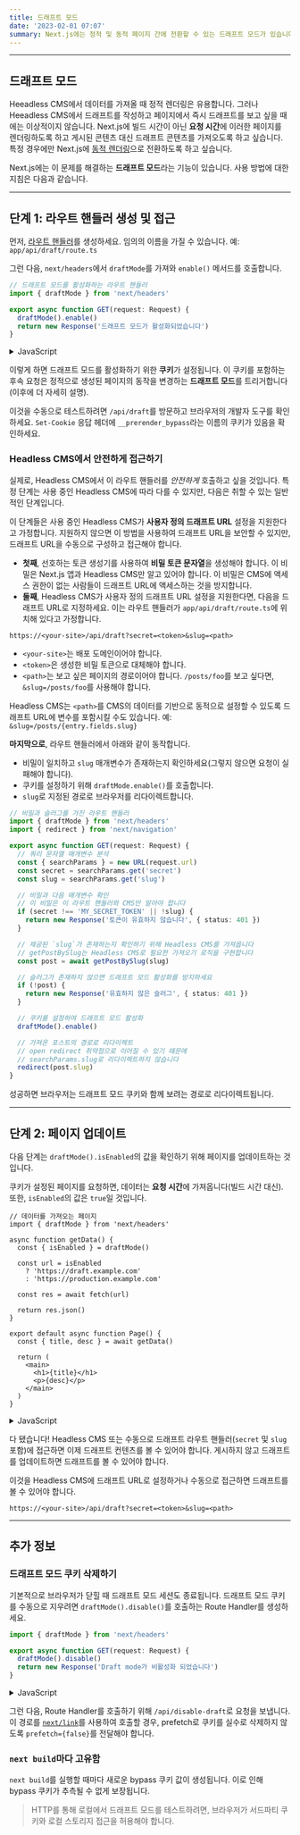 ```yaml
---
title: 드래프트 모드
date: '2023-02-01 07:07'
summary: Next.js에는 정적 및 동적 페이지 간에 전환할 수 있는 드래프트 모드가 있습니다. 여기에서 앱 라우터와 함께 작동하는 방식을 알아볼 수 있습니다.
---
```


<TOCInline toc={props.toc} asDisclosure />

---

## 드래프트 모드
Heeadless CMS에서 데이터를 가져올 때 정적 렌더링은 유용합니다. 그러나 Heeadless CMS에서 드래프트를 작성하고 페이지에서 즉시 드래프트를 보고 싶을 때에는 이상적이지 않습니다. Next.js에 빌드 시간이 아닌 **요청 시간**에 이러한 페이지를 렌더링하도록 하고 게시된 콘텐츠 대신 드래프트 콘텐츠를 가져오도록 하고 싶습니다. 특정 경우에만 Next.js에 [동적 렌더링](/docs/nextjs/rendering/server-components#동적-렌더링)으로 전환하도록 하고 싶습니다.

Next.js에는 이 문제를 해결하는 **드래프트 모드**라는 기능이 있습니다. 사용 방법에 대한 지침은 다음과 같습니다.

---

## 단계 1: 라우트 핸들러 생성 및 접근

먼저, [라우트 핸들러](/docs/nextjs/routing/route-handlers)를 생성하세요. 임의의 이름을 가질 수 있습니다. 예: `app/api/draft/route.ts`

그런 다음, `next/headers`에서 `draftMode`를 가져와 `enable()` 메서드를 호출합니다.

```ts:app/api/draft/route.ts
// 드래프트 모드를 활성화하는 라우트 핸들러
import { draftMode } from 'next/headers'

export async function GET(request: Request) {
  draftMode().enable()
  return new Response('드래프트 모드가 활성화되었습니다')
}
```

<details>
    <summary>JavaScript</summary>

```js:app/api/draft/route.js
// 드래프트 모드를 활성화하는 라우트 핸들러
import { draftMode } from 'next/headers'

export async function GET(request) {
  draftMode().enable()
  return new Response('드래프트 모드가 활성화되었습니다')
}
```
</details>

이렇게 하면 드래프트 모드를 활성화하기 위한 **쿠키**가 설정됩니다. 이 쿠키를 포함하는 후속 요청은 정적으로 생성된 페이지의 동작을 변경하는 **드래프트 모드**를 트리거합니다(이후에 더 자세히 설명).

이것을 수동으로 테스트하려면 `/api/draft`를 방문하고 브라우저의 개발자 도구를 확인하세요. `Set-Cookie` 응답 헤더에 `__prerender_bypass`라는 이름의 쿠키가 있음을 확인하세요.


### Headless CMS에서 안전하게 접근하기

실제로, Headless CMS에서 이 라우트 핸들러를 _안전하게_ 호출하고 싶을 것입니다. 특정 단계는 사용 중인 Headless CMS에 따라 다를 수 있지만, 다음은 취할 수 있는 일반적인 단계입니다.

이 단계들은 사용 중인 Headless CMS가 **사용자 정의 드래프트 URL** 설정을 지원한다고 가정합니다. 지원하지 않으면 이 방법을 사용하여 드래프트 URL을 보안할 수 있지만, 드래프트 URL을 수동으로 구성하고 접근해야 합니다.

- **첫째**, 선호하는 토큰 생성기를 사용하여 **비밀 토큰 문자열**을 생성해야 합니다. 이 비밀은 Next.js 앱과 Headless CMS만 알고 있어야 합니다. 이 비밀은 CMS에 액세스 권한이 없는 사람들이 드래프트 URL에 액세스하는 것을 방지합니다.
- **둘째**, Headless CMS가 사용자 정의 드래프트 URL 설정을 지원한다면, 다음을 드래프트 URL로 지정하세요. 이는 라우트 핸들러가 `app/api/draft/route.ts`에 위치해 있다고 가정합니다.

```bash:터미널
https://<your-site>/api/draft?secret=<token>&slug=<path>
```

- `<your-site>`는 배포 도메인이어야 합니다.
- `<token>`은 생성한 비밀 토큰으로 대체해야 합니다.
- `<path>`는 보고 싶은 페이지의 경로이어야 합니다. `/posts/foo`를 보고 싶다면, `&slug=/posts/foo`를 사용해야 합니다.

Headless CMS는 `<path>`를 CMS의 데이터를 기반으로 동적으로 설정할 수 있도록 드래프트 URL에 변수를 포함시킬 수도 있습니다. 예: `&slug=/posts/{entry.fields.slug}`

**마지막으로**, 라우트 핸들러에서 아래와 같이 동작합니다.

- 비밀이 일치하고 `slug` 매개변수가 존재하는지 확인하세요(그렇지 않으면 요청이 실패해야 합니다).
- 쿠키를 설정하기 위해 `draftMode.enable()`를 호출합니다.
- `slug`로 지정된 경로로 브라우저를 리다이렉트합니다.

```ts
// 비밀과 슬러그를 가진 라우트 핸들러
import { draftMode } from 'next/headers'
import { redirect } from 'next/navigation'

export async function GET(request: Request) {
  // 쿼리 문자열 매개변수 분석
  const { searchParams } = new URL(request.url)
  const secret = searchParams.get('secret')
  const slug = searchParams.get('slug')

  // 비밀과 다음 매개변수 확인
  // 이 비밀은 이 라우트 핸들러와 CMS만 알아야 합니다
  if (secret !== 'MY_SECRET_TOKEN' || !slug) {
    return new Response('토큰이 유효하지 않습니다', { status: 401 })
  }

  // 제공된 `slug`가 존재하는지 확인하기 위해 Headless CMS를 가져옵니다
  // getPostBySlug는 Headless CMS로 필요한 가져오기 로직을 구현합니다
  const post = await getPostBySlug(slug)

  // 슬러그가 존재하지 않으면 드래프트 모드 활성화를 방지하세요
  if (!post) {
    return new Response('유효하지 않은 슬러그', { status: 401 })
  }

  // 쿠키를 설정하여 드래프트 모드 활성화
  draftMode().enable()

  // 가져온 포스트의 경로로 리다이렉트
  // open redirect 취약점으로 이어질 수 있기 때문에 
  // searchParams.slug로 리다이렉트하지 않습니다
  redirect(post.slug)
}
```

성공하면 브라우저는 드래프트 모드 쿠키와 함께 보려는 경로로 리다이렉트됩니다.


---

## 단계 2: 페이지 업데이트

다음 단계는 `draftMode().isEnabled`의 값을 확인하기 위해 페이지를 업데이트하는 것입니다.

쿠키가 설정된 페이지를 요청하면, 데이터는 **요청 시간**에 가져옵니다(빌드 시간 대신).
또한, `isEnabled`의 값은 `true`일 것입니다.

```tsx:app/page.tsx
// 데이터를 가져오는 페이지
import { draftMode } from 'next/headers'

async function getData() {
  const { isEnabled } = draftMode()

  const url = isEnabled
    ? 'https://draft.example.com'
    : 'https://production.example.com'

  const res = await fetch(url)

  return res.json()
}

export default async function Page() {
  const { title, desc } = await getData()

  return (
    <main>
      <h1>{title}</h1>
      <p>{desc}</p>
    </main>
  )
}
```

<details>
    <summary>JavaScript</summary>

```jsx:app/page.js
// 데이터를 가져오는 페이지
import { draftMode } from 'next/headers'

async function getData() {
  const { isEnabled } = draftMode()

  const url = isEnabled
    ? 'https://draft.example.com'
    : 'https://production.example.com'

  const res = await fetch(url)

  return res.json()
}

export default async function Page() {
  const { title, desc } = await getData()

  return (
    <main>
      <h1>{title}</h1>
      <p>{desc}</p>
    </main>
  )
}
```
</details>

다 됐습니다! Headless CMS 또는 수동으로 드래프트 라우트 핸들러(`secret` 및 `slug` 포함)에 접근하면 이제 드래프트 컨텐츠를 볼 수 있어야 합니다. 게시하지 않고 드래프트를 업데이트하면 드래프트를 볼 수 있어야 합니다.

이것을 Headless CMS에 드래프트 URL로 설정하거나 수동으로 접근하면 드래프트를 볼 수 있어야 합니다.

```bash:터미널
https://<your-site>/api/draft?secret=<token>&slug=<path>
```

---

## 추가 정보

### 드래프트 모드 쿠키 삭제하기

기본적으로 브라우저가 닫힐 때 드래프트 모드 세션도 종료됩니다.
드래프트 모드 쿠키를 수동으로 지우려면 `draftMode().disable()`를 호출하는 Route Handler를 생성하세요.

```ts:app/api/disable-draft/route.ts
import { draftMode } from 'next/headers'

export async function GET(request: Request) {
  draftMode().disable()
  return new Response('Draft mode가 비활성화 되었습니다')
}
```

<details>
    <summary>JavaScript</summary>

```js:"app/api/disable-draft/route.js
import { draftMode } from 'next/headers'

export async function GET(request) {
  draftMode().disable()
  return new Response('Draft mode가 비활성화 되었습니다')
}
```
</details>

그런 다음, Route Handler를 호출하기 위해 `/api/disable-draft`로 요청을 보냅니다. 이 경로를 [`next/link`](https://nextjs.org/docs/app/api-reference/components/link)를 사용하여 호출할 경우, prefetch로 쿠키를 실수로 삭제하지 않도록 `prefetch={false}`를 전달해야 합니다.

### `next build`마다 고유함

`next build`를 실행할 때마다 새로운 bypass 쿠키 값이 생성됩니다.
이로 인해 bypass 쿠키가 추측될 수 없게 보장됩니다.

> HTTP를 통해 로컬에서 드래프트 모드를 테스트하려면, 브라우저가 서드파티 쿠키와 로컬 스토리지 접근을 허용해야 합니다.

